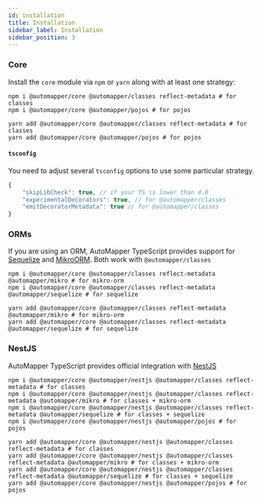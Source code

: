 ```yaml
---
id: installation
title: Installation
sidebar_label: Installation
sidebar_position: 3
---
```


### Core

Install the `core` module via `npm` or `yarn` along with at least one strategy:

```shell
npm i @automapper/core @automapper/classes reflect-metadata # for classes
npm i @automapper/core @automapper/pojos # for pojos
```

```shell
yarn add @automapper/core @automapper/classes reflect-metadata # for classes
yarn add @automapper/core @automapper/pojos # for pojos
```

#### `tsconfig`

You need to adjust several `tsconfig` options to use some particular strategy.

```js
{
    "skipLibCheck": true, // if your TS is lower than 4.0
    "experimentalDecorators": true, // for @automapper/classes
    "emitDecoratorMetadata": true // for @automapper/classes
}
```

### ORMs

If you are using an ORM, AutoMapper TypeScript provides support for [Sequelize](https://sequelize.org/) and [MikroORM](https://mikro-orm.io/). Both work with `@automapper/classes`

```shell
npm i @automapper/core @automapper/classes reflect-metadata @automapper/mikro # for mikro-orm
npm i @automapper/core @automapper/classes reflect-metadata @automapper/sequelize # for sequelize
```

```shell
yarn add @automapper/core @automapper/classes reflect-metadata @automapper/mikro # for mikro-orm
yarn add @automapper/core @automapper/classes reflect-metadata @automapper/sequelize # for sequelize
```

### NestJS

AutoMapper TypeScript provides official integration with [NestJS](https://nestjs.com)

```shell
npm i @automapper/core @automapper/nestjs @automapper/classes reflect-metadata # for classes
npm i @automapper/core @automapper/nestjs @automapper/classes reflect-metadata @automapper/mikro # for classes + mikro-orm
npm i @automapper/core @automapper/nestjs @automapper/classes reflect-metadata @automapper/sequelize # for classes + sequelize
npm i @automapper/core @automapper/nestjs @automapper/pojos # for pojos
```

```shell
yarn add @automapper/core @automapper/nestjs @automapper/classes reflect-metadata # for classes
yarn add @automapper/core @automapper/nestjs @automapper/classes reflect-metadata @automapper/mikro # for classes + mikro-orm
yarn add @automapper/core @automapper/nestjs @automapper/classes reflect-metadata @automapper/sequelize # for classes + sequelize
yarn add @automapper/core @automapper/nestjs @automapper/pojos # for pojos
```

